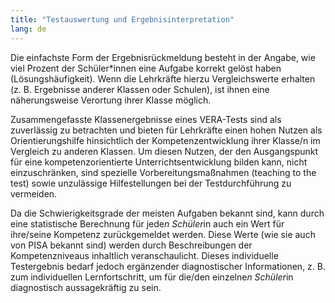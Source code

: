 ```yaml
---
title: "Testauswertung und Ergebnisinterpretation"
lang: de
---
```


Die einfachste Form der Ergebnisrückmeldung besteht in der Angabe, wie viel Prozent der Schüler*innen eine Aufgabe korrekt gelöst haben (Lösungshäufigkeit). Wenn die Lehrkräfte hierzu Vergleichswerte erhalten (z. B. Ergebnisse anderer Klassen oder Schulen), ist ihnen eine näherungsweise Verortung ihrer Klasse möglich.

Zusammengefasste Klassenergebnisse eines VERA-Tests sind als zuverlässig zu betrachten und bieten für Lehrkräfte einen hohen Nutzen als Orientierungshilfe hinsichtlich der Kompetenzentwicklung ihrer Klasse/n im Vergleich zu anderen Klassen. Um diesen Nutzen, der den Ausgangspunkt für eine kompetenzorientierte Unterrichtsentwicklung bilden kann, nicht einzuschränken, sind spezielle Vorbereitungsmaßnahmen (teaching to the test) sowie unzulässige Hilfestellungen bei der Testdurchführung zu vermeiden.

Da die Schwierigkeitsgrade der meisten Aufgaben bekannt sind, kann durch eine statistische Berechnung für jede*n Schüler*in auch ein Wert für ihre/seine Kompetenz zurückgemeldet werden. Diese Werte (wie sie auch von PISA bekannt sind) werden durch Beschreibungen der Kompetenzniveaus inhaltlich veranschaulicht. Dieses individuelle Testergebnis bedarf jedoch ergänzender diagnostischer Informationen, z. B. zum individuellen Lernfortschritt, um für die/den einzelne*n Schüler*in diagnostisch aussagekräftig zu sein.
